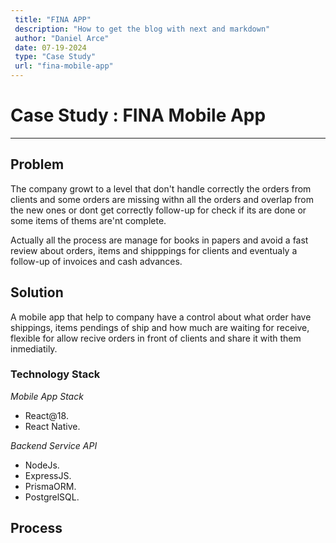 ```yaml
---
 title: "FINA APP"
 description: "How to get the blog with next and markdown"
 author: "Daniel Arce"
 date: 07-19-2024
 type: "Case Study"
 url: "fina-mobile-app"
---
```

# Case Study : FINA Mobile App
------
## Problem

The company growt to a level that don't handle correctly the orders from clients and some orders are
missing withn all the orders and overlap from the new ones or dont get correctly follow-up for check
if its are done or some items of thems are'nt complete.

Actually all the process are manage for books in papers and avoid a fast review about orders, items
and shipppings for clients and eventualy a follow-up of invoices and cash advances.

## Solution

A mobile app that help to company have a control about what order have shippings,
items pendings of ship and how much are waiting for receive, flexible for allow
recive orders in front of clients and share it with them inmediatily.

### Technology Stack
*Mobile App Stack*

- React@18.
- React Native.

*Backend Service API*

- NodeJs.
- ExpressJS.
- PrismaORM.
- PostgrelSQL.

## Process

####
<Social/>
